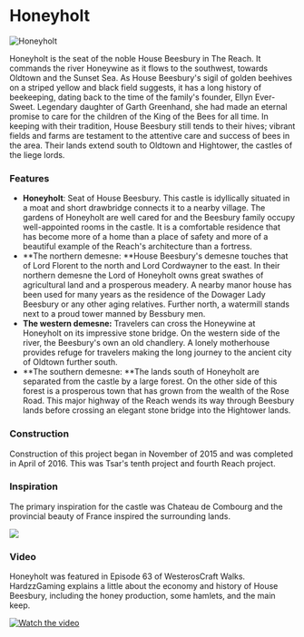 

# Honeyholt

<Image src="https://cdn.sanity.io/images/1as7cn02/production/1828fb657fe8a7274c1bb6787b99426064ecd25c-1394x1016.png?w=976&h=350&fit=crop&crop=center&auto=format" alt="Honeyholt" width={976} height={350}  />

<ProjectDetails
  floatRight
  region="Reach"
  house="House Beesbury"
  type="Castle"
  status="Completed"
  warp="/warp honeyholt"
  projectLead="tsarkaiser84"
  dateStarted="November 28, 2015"
  dateCompleted="November 28, 2015"
/>

Honeyholt is the seat of the noble House Beesbury in The Reach. It commands the river Honeywine as it flows to the southwest, towards Oldtown and the Sunset Sea. As House Beesbury's sigil of golden beehives on a striped yellow and black field suggests, it has a long history of beekeeping, dating back to the time of the family's founder, Ellyn Ever-Sweet. Legendary daughter of Garth Greenhand, she had made an eternal promise to care for the children of the King of the Bees for all time. In keeping with their tradition, House Beesbury still tends to their hives; vibrant fields and farms are testament to the attentive care and success of bees in the area. Their lands extend south to Oldtown and Hightower, the castles of the liege lords.  


### Features

* **Honeyholt**: Seat of House Beesbury. This castle is idyllically situated in a moat and short drawbridge connects it to a nearby village. The gardens of Honeyholt are well cared for and the Beesbury family occupy well-appointed rooms in the castle. It is a comfortable residence that has become more of a home than a place of safety and more of a beautiful example of the Reach's architecture than a fortress.
* **The northern demesne: **House Beesbury's demesne touches that of Lord Florent to the north and Lord Cordwayner to the east. In their northern demesne the Lord of Honeyholt owns great swathes of agricultural land and a prosperous meadery. A nearby manor house has been used for many years as the residence of the Dowager Lady Beesbury or any other aging relatives. Further north, a watermill stands next to a proud tower manned by Bessbury men.
* **The western demesne:** Travelers can cross the Honeywine at Honeyholt on its impressive stone bridge. On the western side of the river, the Beesbury's own an old chandlery. A lonely motherhouse provides refuge for travelers making the long journey to the ancient city of Oldtown further south.
* **The southern demesne: **The lands south of Honeyholt are separated from the castle by a large forest. On the other side of this forest is a prosperous town that has grown from the wealth of the Rose Road. This major highway of the Reach wends its way through Beesbury lands before crossing an elegant stone bridge into the Hightower lands.

### Construction

Construction of this project began in November of 2015 and was completed in April of 2016. This was Tsar's tenth project and fourth Reach project.

### Inspiration

The primary inspiration for the castle was Chateau de Combourg and the provincial beauty of France inspired the surrounding lands.


![](https://cdn.sanity.io/images/1as7cn02/production/ba1004717d691b4547fdcf15d953c625b57cbaa2-1024x683.jpg)

### Video

Honeyholt was featured in Episode 63 of WesterosCraft Walks. HardzzGaming explains a little about the economy and history of House Beesbury, including the honey production, some hamlets, and the main keep.


[![Watch the video](https://img.youtube.com/vi/NHFR-0x2g2Q/0.jpg)](https://www.youtube.com/embed/NHFR-0x2g2Q)